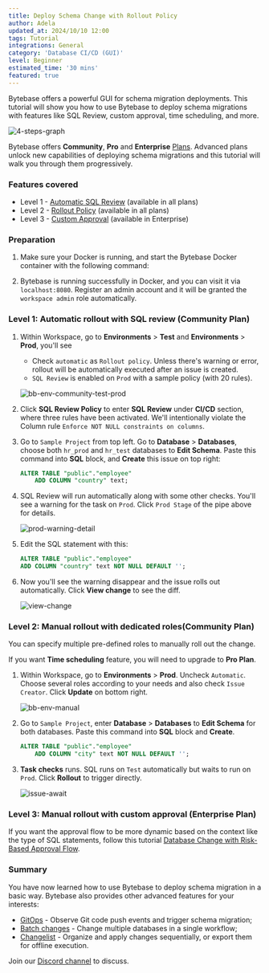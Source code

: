 ```yaml
---
title: Deploy Schema Change with Rollout Policy
author: Adela
updated_at: 2024/10/10 12:00
tags: Tutorial
integrations: General
category: 'Database CI/CD (GUI)'
level: Beginner
estimated_time: '30 mins'
featured: true
---
```



Bytebase offers a powerful GUI for schema migration deployments. This tutorial will show you how to use Bytebase to deploy schema migrations with features like SQL Review, custom approval, time scheduling, and more.

![4-steps-graph](/content/docs/tutorials/deploy-schema-migration/4-steps-graph.webp)

Bytebase offers **Community**, **Pro** and **Enterprise** [Plans](/pricing). Advanced plans
unlock new capabilities of deploying schema migrations and this tutorial will walk you through them progressively.

### Features covered

- Level 1 - [Automatic SQL Review](/sql-review/overview/) (available in all plans)
- Level 2 - [Rollout Policy](/administration/environment-policy/rollout-policy/) (available in all plans)
- Level 3 - [Custom Approval](/administration/custom-approval/) (available in Enterprise)

### Preparation

1. Make sure your Docker is running, and start the Bytebase Docker container with the following command:

   <TerminalDockerRunVolume />

1. Bytebase is running successfully in Docker, and you can visit it via `localhost:8080`. Register an admin account and it will be granted the `workspace admin` role automatically.

### Level 1: Automatic rollout with SQL review (Community Plan)

1. Within Workspace, go to **Environments** > **Test** and **Environments** > **Prod**, you'll see

   - Check `automatic` as `Rollout policy`. Unless there's warning or error, rollout will be automatically executed after an issue is created.
   - `SQL Review` is enabled on `Prod` with a sample policy (with 20 rules).

   ![bb-env-community-test-prod](/content/docs/tutorials/deploy-schema-migration/bb-env-community-test-prod.webp)

1. Click **SQL Review Policy** to enter **SQL Review** under **CI/CD** section, where three rules have been activated. We'll intentionally violate the Column rule `Enforce NOT NULL constraints on columns`.

1. Go to `Sample Project` from top left. Go to **Database** > **Databases**, choose both `hr_prod` and `hr_test` databases to **Edit Schema**. Paste this command into **SQL** block, and **Create** this issue on top right:

   ```sql
   ALTER TABLE "public"."employee"
       ADD COLUMN "country" text;
   ```

1. SQL Review will run automatically along with some other checks. You'll see a warning for the task on `Prod`. Click `Prod Stage` of the pipe above for details.

   ![prod-warning-detail](/content/docs/tutorials/deploy-schema-migration/prod-warning-detail.webp)

1. Edit the SQL statement with this:

   ```sql
   ALTER TABLE "public"."employee"
   ADD COLUMN "country" text NOT NULL DEFAULT '';
   ```

1. Now you'll see the warning disappear and the issue rolls out automatically. Click **View change** to see the diff.

   ![view-change](/content/docs/tutorials/deploy-schema-migration/view-change.webp)

### Level 2: Manual rollout with dedicated roles(Community Plan)

You can specify multiple pre-defined roles to manually roll out the change.

If you want **Time scheduling** feature, you will need to upgrade to **Pro Plan**.

1. Within Workspace, go to **Environments** > **Prod**. Uncheck `Automatic`. Choose several roles according to your needs and also check `Issue Creator`. Click **Update** on bottom right.

   ![bb-env-manual](/content/docs/tutorials/deploy-schema-migration/bb-env-manual.webp)

1. Go to `Sample Project`, enter **Database** > **Databases** to **Edit Schema** for both databases. Paste this command into **SQL** block and **Create**.

   ```sql
   ALTER TABLE "public"."employee"
       ADD COLUMN "city" text NOT NULL DEFAULT '';
   ```

1. **Task checks** runs. SQL runs on `Test` automatically but waits to run on `Prod`. Click **Rollout** to trigger directly.

   ![issue-await](/content/docs/tutorials/deploy-schema-migration/issue-await.webp)

### Level 3: Manual rollout with custom approval (Enterprise Plan)

If you want the approval flow to be more dynamic based on the context like the type of SQL statements, follow this tutorial [Database Change with Risk-Based Approval Flow](/tutorials/database-change-management-with-risk-adjusted-approval-flow/).


### Summary

You have now learned how to use Bytebase to deploy schema migration in a basic way. Bytebase also provides other advanced features for your interests:

- [GitOps](/vcs-integration/overview/) - Observe Git code push events and trigger schema migration;
- [Batch changes](/change-database/batch-change/) - Change multiple databases in a single workflow;
- [Changelist](/changelist/) - Organize and apply changes sequentially, or export them for offline execution.

Join our [Discord channel](https://discord.com/invite/huyw7gRsyA) to discuss.
